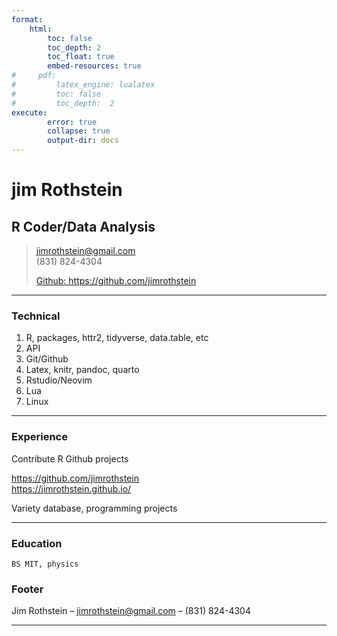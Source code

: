 ```yaml
---
format:   
    html:
        toc: false 
        toc_depth: 2
        toc_float: true
        embed-resources: true
#     pdf:   
#         latex_engine: lualatex  
#         toc: false
#         toc_depth:  2   
execute: 
        error: true
        collapse: true
        output-dir: docs 
---
```


# jim Rothstein	
## R Coder/Data Analysis

> [jimrothstein@gmail.com](jimrothstein@gmail.com)  
> (831) 824-4304
>
[Github: https://github.com/jimrothstein](Github:https://github.com/jimrothstein)

------


### Technical {#technical}

1.	R, packages, httr2, tidyverse, data.table, etc
1.  API	
1.	Git/Github
1.  Latex, knitr, pandoc, quarto
1.	Rstudio/Neovim
1.  Lua
1.	Linux

------

### Experience {#experience}  


Contribute R Github projects 

[https://github.com/jimrothstein](https://github.com/jimrothstein)  
[https://jimrothstein.github.io/](https://jimrothstein.github.io)

Variety database, programming projects 

------

###	Education {#education}
	BS MIT, physics

### Footer {#footer}

Jim Rothstein	 -- [jimrothstein@gmail.com](jimrothstein@gmail.com) -- (831) 824-4304

------
